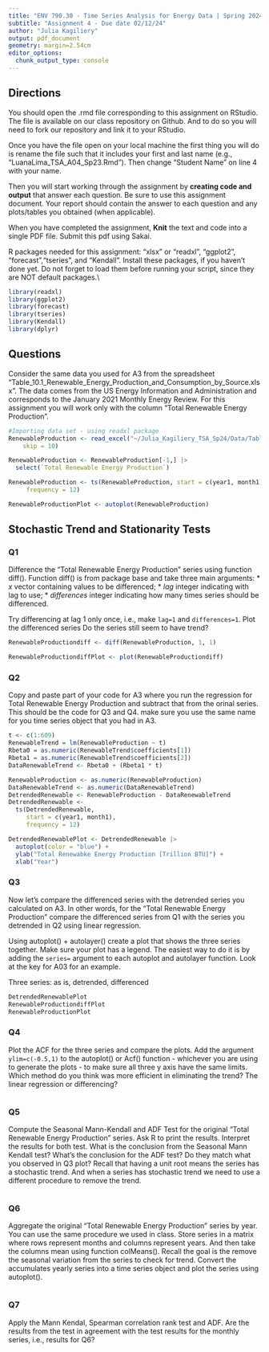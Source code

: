 ```yaml
---
title: "ENV 790.30 - Time Series Analysis for Energy Data | Spring 2024"
subtitle: "Assignment 4 - Due date 02/12/24"
author: "Julia Kagiliery"
output: pdf_document
geometry: margin=2.54cm
editor_options: 
  chunk_output_type: console
---
```

  
## Directions
  
You should open the .rmd file corresponding to this assignment on RStudio. The file is available on our class repository on Github. And to do so you will need to fork our repository and link it to your RStudio.  

Once you have the file open on your local machine the first thing you will do is rename the file such that it includes your first and last name (e.g., "LuanaLima_TSA_A04_Sp23.Rmd"). Then change "Student Name" on line 4 with your name. 

Then you will start working through the assignment by  **creating code and output** that answer each question. Be sure to use this assignment document. Your report should contain the answer to each question and any plots/tables you obtained (when applicable).

When you have completed the assignment, **Knit** the text and code into a single PDF file. Submit this pdf using Sakai. 

R packages needed for this assignment: "xlsx" or "readxl", "ggplot2", "forecast","tseries", and "Kendall". Install these packages, if you haven't done yet. Do not forget to load them before running your script, since they are NOT default packages.\\

```r
library(readxl)
library(ggplot2)
library(forecast)
library(tseries)
library(Kendall)
library(dplyr)
```

## Questions 

Consider the same data you used for A3 from the spreadsheet "Table_10.1_Renewable_Energy_Production_and_Consumption_by_Source.xlsx". The data comes from the US Energy Information and Administration and corresponds to the January 2021 Monthly Energy Review. For this assignment you will work only with the column "Total Renewable Energy Production". 

```r
#Importing data set - using readxl package
RenewableProduction <- read_excel("~/Julia_Kagiliery_TSA_Sp24/Data/Table_10.1_Renewable_Energy_Production_and_Consumption_by_Source.xlsx", 
    skip = 10)
```

```r
RenewableProduction <- RenewableProduction[-1,] |>
  select(`Total Renewable Energy Production`)
```

```r
RenewableProduction <- ts(RenewableProduction, start = c(year1, month1),
     frequency = 12)
```

```r
RenewableProductionPlot <- autoplot(RenewableProduction)
```


## Stochastic Trend and Stationarity Tests

### Q1
Difference the "Total Renewable Energy Production" series using function diff(). Function diff() is from package base and take three main arguments:
* *x* vector containing values to be differenced;
* *lag* integer indicating with lag to use;
* *differences* integer indicating how many times series should be differenced.

Try differencing at lag 1 only once, i.e., make `lag=1` and `differences=1`. Plot the differenced series Do the series still seem to have trend?

```r
RenewableProductiondiff <- diff(RenewableProduction, 1, 1)
```

```r
RenewableProductiondiffPlot <- plot(RenewableProductiondiff)
```

### Q2
Copy and paste part of your code for A3 where you run the regression for Total Renewable Energy Production and subtract that from the orinal series. This should be the code for Q3 and Q4. make sure you use the same name for you time series object that you had in A3.

```r
t <- c(1:609)
RenewableTrend = lm(RenewableProduction ~ t)
Rbeta0 = as.numeric(RenewableTrend$coefficients[1])
Rbeta1 = as.numeric(RenewableTrend$coefficients[2]) 
DataRenewableTrend <- Rbeta0 + (Rbeta1 * t)
```

```r
RenewableProduction <- as.numeric(RenewableProduction)
DataRenewableTrend <- as.numeric(DataRenewableTrend)
DetrendedRenewable <- RenewableProduction - DataRenewableTrend
DetrendedRenewable <-
  ts(DetrendedRenewable,
     start = c(year1, month1),
     frequency = 12)
```

```r
DetrendedRenewablePlot <- DetrendedRenewable |>
  autoplot(color = "blue") +
  ylab("Total Renewabke Energy Production [Trillion BTU]") +
  xlab("Year") 
```

### Q3
Now let's compare the differenced series with the detrended series you calculated on A3. In other words, for the "Total Renewable Energy Production" compare the differenced series from Q1 with the series you detrended in Q2 using linear regression. 

Using autoplot() + autolayer() create a plot that shows the three series together. Make sure your plot has a legend. The easiest way to do it is by adding the `series=` argument to each autoplot and autolayer function. Look at the key for A03 for an example. 

Three series: as is, detrended, differenced

```r
DetrendedRenewablePlot
RenewableProductiondiffPlot
RenewableProductionPlot
```


### Q4
Plot the ACF for the three series and compare the plots. Add the argument `ylim=c(-0.5,1)` to the autoplot() or Acf() function - whichever you are using to generate the plots - to make sure all three y axis have the same limits. Which method do you think was more efficient in eliminating the trend? The linear regression or differencing?

```r


```


### Q5
Compute the Seasonal Mann-Kendall and ADF Test for the original "Total Renewable Energy Production" series. Ask R to print the results. Interpret the results for both test. What is the conclusion from the Seasonal Mann Kendall test? What's the conclusion for the ADF test? Do they match what you observed in Q3 plot? Recall that having a unit root means the series has a stochastic trend. And when a series has stochastic trend we need to use a different procedure to remove the trend.

```r


```


### Q6
Aggregate the original "Total Renewable Energy Production" series by year. You can use the same procedure we used in class. Store series in a matrix where rows represent months and columns represent years. And then take the columns mean using function colMeans(). Recall the goal is the remove the seasonal variation from the series to check for trend. Convert the accumulates yearly series into a time series object and plot the series using autoplot().

```r

```

### Q7
Apply the Mann Kendal, Spearman correlation rank test and ADF. Are the results from the test in agreement with the test results for the monthly series, i.e., results for Q6?

```r

```


